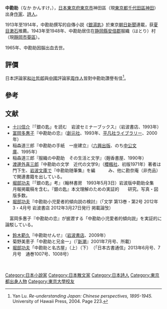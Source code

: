 {{Expand language|ja}}
{{Infobox writer
| 姓名     = 中勘助
| 出生     = {{Birth date|1885|5|22}}
| 出生地點 = {{日本}}[[東京府|東京府]][[東京市|東京市]]神田區
| 逝世     = {{death date and age|1965|5|3|1885|5|22}}
| 逝世地點 = {{日本}}[[東京都|東京都]][[千代田區|千代田區]]
| 墓地     = [[青山靈園|青山靈園]]
| 職業     = 小說家、詩人
| 國籍     = {{日本}}
| 簽名     = 
| 配偶     =中和子
}}
'''中勘助'''（なか かんすけ，{{bd|1885年|5月22日|1965年|5月3日|Naka Kansuke}}），[[日本|日本]][[東京府|東京府]][[東京市|東京市]]神田區（現[[東京都|東京都]][[千代田區|千代田區]][[神田_(千代田區)|神田]]）出身[[作家|作家]]、[[詩人|詩人]]。

1913年至1914年，中勘助撰写的自傳小説《[[銀湯匙|銀湯匙]]》於東京[[朝日新聞|朝日新聞]]連載，获[[夏目漱石|夏目漱石]]推薦。1943年至1948年、中勘助居住在[[静岡縣|静岡縣]][[安倍郡|安倍郡]]服織（はとり）村（現[[靜岡市|靜岡市]][[葵區|葵區]]）。

1965年、中勘助因腦出血去世。

==評價==
日本評論家[[和辻哲郎|和辻哲郎]]與[[中國|中國]]評論家[[周作人|周作人]]皆對中勘助讚譽有佳<ref>Yan Lu. ''Re-understanding Japan: Chinese perspectives, 1895-1945.'' University of Hawaii Press, 2004. Page 223.</ref>。

==參考==
{{reflist}}

==文献==
*[[十川信介|十川信介]]『「銀の匙」を読む　岩波セミナーブックス』（岩波書店、1993年）
*[[富岡多惠子|富岡多惠子]]『中勘助の恋』（[[創元社|創元社]]、1993年、[[平凡社ライブラリー|平凡社ライブラリー]]、2000年）
*稲森道三郎『中勘助の手紙　一座建立』（[[六興出版|六興出版]]、のち[[中公文庫|中公文庫]]、1995年）
*稲森道三郎『服織の中勘助　その生活と文学』（麹香書屋、1990年）　
*[[渡邊外喜三郎|渡邊外喜三郎]]『中勘助の文学　近代の文学9』（[[櫻楓社|櫻楓社]]、初版1971年）著者は門下生、[[岩波文庫|岩波文庫]]で『中勘助随筆集』を編　　　み、他に勘奈庵（非売品）で関連書籍を出している。
*[[堀部功夫|堀部功夫]]『「銀の匙」考』（翰林書房　1993年5月3日）岩波版中勘助全集　月報掲載稿を含む。『銀の匙』本文理解のための実証的　　研究。写真・図版多数。
*[[堀部功夫|堀部功夫]]『中勘助小児愛者的傾向説の検討』（「文学 第13巻・第2号 2012年3・4月号 岩波書店 2012年3月27日発行 掲載論攷）
　富岡多惠子『中勘助の恋』が披瀝する「中勘助小児愛者的傾向説」を実証的に論駁している。　
*[[鈴木範久|鈴木範久]]『中勘助せんせ』（[[岩波書店|岩波書店]]、2009年）
*菊野美恵子「中勘助と兄金一」（『[[新潮|新潮]]』2001年7月号、所載）
*[[堀部功夫|堀部功夫]]「中勘助と名古屋」（上）（下）　（「日本古書通信」2013年6月号、7月号　通巻1007号、1008号）
　　　　　　　　
{{Authority control}}

{{DEFAULTSORT:Naka Kansuke}}
[[Category:日本小說家|Category:日本小說家]]
[[Category:日本散文家|Category:日本散文家]]
[[Category:日本詩人|Category:日本詩人]]
[[Category:東京都出身人物|Category:東京都出身人物]]
[[Category:東京大學校友|Category:東京大學校友]]